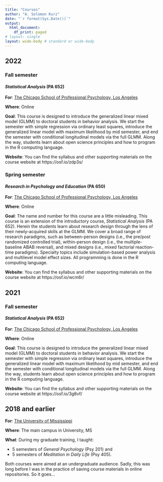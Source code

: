 ```yaml
---
title: "Courses"
author: "A. Solomon Kurz"
date: "`r format(Sys.Date())`"
output:
  html_document:
    df_print: paged
# layout: single
layout: wide-body # standard or wide-body
---
```


## 2022

### Fall semester

#### *Statistical Analysis* (PA 652)

**For**: [The Chicago School of Professional Psychology, Los Angeles](https://www.thechicagoschool.edu/learn/los-angeles/?utm_campus=105)

**Where**: Online

**Goal**: This course is designed to introduce the generalized linear mixed model (GLMM) to doctoral students in behavior analysis. We start the semester with simple regression via ordinary least squares, introduce the generalized linear model with maximum likelihood by mid semester, and end the semester with conditional longitudinal models via the full GLMM. Along the way, students learn about open science principles and how to program in the R computing language.

**Website**: You can find the syllabus and other supporting materials on the course website at https://osf.io/zdp3s/

### Spring semester

#### *Research in Psychology and Education* (PA 650)

**For**: [The Chicago School of Professional Psychology, Los Angeles](https://www.thechicagoschool.edu/learn/los-angeles/?utm_campus=105)

**Where**: Online

**Goal**: The name and number for this course are a little misleading. This course is an extension of the introductory course, *Statistical Analysis* (PA 652). Herein the students learn about research design through the lens of their newly-acquired skills at the GLMM. We cover a broad range of research paradigms, such as between-person designs (i.e., the pre/post randomized controlled trial), within-person design (i.e., the multiple-baseline ABAB reversal), and mixed designs (i.e., mixed factorial reaction-time paradigms). Specialty topics include simulation-based power analysis and multilevel model effect sizes. All programming is done in the R computing language.

**Website**: You can find the syllabus and other supporting materials on the course website at https://osf.io/wcm6r/

## 2021

### Fall semester

#### *Statistical Analysis* (PA 652)

**For**: [The Chicago School of Professional Psychology, Los Angeles](https://www.thechicagoschool.edu/learn/los-angeles/?utm_campus=105)

**Where**: Online

**Goal**: This course is designed to introduce the generalized linear mixed model (GLMM) to doctoral students in behavior analysis. We start the semester with simple regression via ordinary least squares, introduce the generalized linear model with maximum likelihood by mid semester, and end the semester with conditional longitudinal models via the full GLMM. Along the way, students learn about open science principles and how to program in the R computing language. 

**Website**: You can find the syllabus and other supporting materials on the course website at https://osf.io/3g8vf/

## 2018 and earlier

**For**: [The University of Mississippi](https://psychology.olemiss.edu/)

**Where**: The main campus in University, MS

**What**: During my graduate training, I taught:

* 5 semesters of *General Psychology* (Psy 201) and 
* 5 semesters of *Meditation in Daily Life* (Psy 405).

Both courses were aimed at an undergraduate audience. Sadly, this was long before I was in the practice of saving course materials in online repositories. So it goes...


